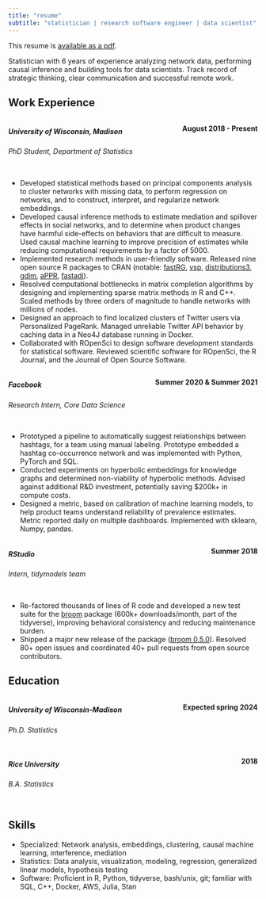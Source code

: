 ```yaml
---
title: "resume"
subtitle: "statistician | research software engineer | data scientist"
---
```


This resume is [available as a pdf](resume.pdf).

Statistician with 6 years of experience analyzing network data, performing causal inference and building tools for data scientists. Track record of strategic thinking, clear communication and successful remote work.

## Work Experience

:::: {.columns}
::: {.column width="90%" style="align: left;"}
##### **University of Wisconsin, Madison**
###### PhD Student, Department of Statistics
:::
::: {.column width="10%" style="text-align: right;"}
**August 2018 - Present**   
:::
::::

- Developed statistical methods based on principal components analysis to cluster networks with missing data, to perform regression on networks, and to construct, interpret, and regularize network embeddings.
- Developed causal inference methods to estimate mediation and spillover effects in social networks, and to determine when product changes have harmful side-effects on behaviors that are difficult to measure. Used causal machine learning to improve precision of estimates while reducing computational requirements by a factor of 5000.
- Implemented research methods in user-friendly software. Released nine open source R packages to CRAN (notable: [fastRG](https://rohelab.github.io/fastRG/), [vsp](https://rohelab.github.io/vsp/), [distributions3](https://alexpghayes.github.io/distributions3/), [gdim](https://rohelab.github.io/gdim/), [aPPR](https://rohelab.github.io/aPPR/), [fastadi](https://github.com/RoheLab/fastadi)).
- Resolved computational bottlenecks in matrix completion algorithms by designing and implementing sparse matrix methods in R and C++. Scaled methods by three orders of magnitude to handle networks with millions of nodes.
- Designed an approach to find localized clusters of Twitter users via Personalized PageRank. Managed unreliable Twitter API behavior by caching data in a Neo4J database running in Docker.
- Collaborated with ROpenSci to design software development standards for statistical software. Reviewed scientific software for ROpenSci, the R Journal, and the Journal of Open Source Software.

:::: {.columns}
::: {.column width="70%" style="align: left;"}
##### **Facebook**
###### Research Intern, Core Data Science
:::
::: {.column width="30%" style="text-align: right;"}
**Summer 2020 & Summer 2021**  
:::
::::

- Prototyped a pipeline to automatically suggest relationships between hashtags, for a team using manual labeling. Prototype embedded a hashtag co-occurrence network and was implemented with Python, PyTorch and SQL.
- Conducted experiments on hyperbolic embeddings for knowledge graphs and determined non-viability of hyperbolic methods. Advised against additional R&D investment, potentially saving $200k+ in compute costs.
- Designed a metric, based on calibration of machine learning models, to help product teams understand reliability of prevalence estimates. Metric reported daily on multiple dashboards. Implemented with sklearn, Numpy, pandas. 

:::: {.columns}
::: {.column width="70%" style="align: left;"}
##### **RStudio**
###### Intern, tidymodels team
:::
::: {.column width="30%" style="text-align: right;"}
**Summer 2018**
:::
::::

- Re-factored thousands of lines of R code and developed a new test suite for the [broom](https://broom.tidymodels.org/) package (600k+ downloads/month, part of the tidyverse), improving behavioral consistency and reducing maintenance burden.
- Shipped a major new release of the package ([broom 0.5.0](https://www.tidyverse.org/blog/2018/07/broom-0-5-0/)). Resolved 80+ open issues and coordinated 40+ pull requests from open source contributors.

## Education  

:::: {.columns}
::: {.column width="90%" style="align: left;"}
##### **University of Wisconsin-Madison**
###### Ph.D. Statistics   
:::
::: {.column width="10%" style="text-align: right;"}
**Expected spring 2024**
:::
::::

:::: {.columns}
::: {.column width="90%" style="align: left;"}
##### **Rice University**
###### B.A. Statistics
:::
::: {.column width="10%" style="text-align: right;"}
**2018**  
:::
::::

## Skills

- Specialized:    Network analysis, embeddings, clustering, causal machine learning, interference, mediation
- Statistics:   Data analysis, visualization, modeling, regression, generalized linear models, hypothesis testing
- Software:   Proficient in R, Python, tidyverse, bash/unix, git; familiar with SQL, C++, Docker, AWS, Julia, Stan
